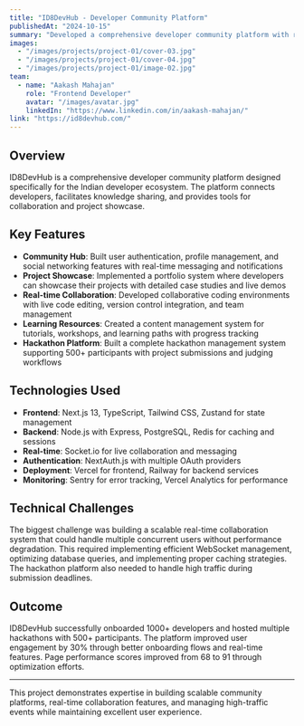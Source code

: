 ---
title: "ID8DevHub - Developer Community Platform"
publishedAt: "2024-10-15"
summary: "Developed a comprehensive developer community platform with real-time collaboration features, project showcases, and integrated development tools for the Indian developer ecosystem."
images:
  - "/images/projects/project-01/cover-03.jpg"
  - "/images/projects/project-01/cover-04.jpg"
  - "/images/projects/project-01/image-02.jpg"
team:
  - name: "Aakash Mahajan"
    role: "Frontend Developer"
    avatar: "/images/avatar.jpg"
    linkedIn: "https://www.linkedin.com/in/aakash-mahajan/"
link: "https://id8devhub.com/"
---

## Overview

ID8DevHub is a comprehensive developer community platform designed specifically for the Indian developer ecosystem. The platform connects developers, facilitates knowledge sharing, and provides tools for collaboration and project showcase.

## Key Features

- **Community Hub**: Built user authentication, profile management, and social networking features with real-time messaging and notifications
- **Project Showcase**: Implemented a portfolio system where developers can showcase their projects with detailed case studies and live demos
- **Real-time Collaboration**: Developed collaborative coding environments with live code editing, version control integration, and team management
- **Learning Resources**: Created a content management system for tutorials, workshops, and learning paths with progress tracking
- **Hackathon Platform**: Built a complete hackathon management system supporting 500+ participants with project submissions and judging workflows

## Technologies Used

- **Frontend**: Next.js 13, TypeScript, Tailwind CSS, Zustand for state management
- **Backend**: Node.js with Express, PostgreSQL, Redis for caching and sessions
- **Real-time**: Socket.io for live collaboration and messaging
- **Authentication**: NextAuth.js with multiple OAuth providers
- **Deployment**: Vercel for frontend, Railway for backend services
- **Monitoring**: Sentry for error tracking, Vercel Analytics for performance

## Technical Challenges

The biggest challenge was building a scalable real-time collaboration system that could handle multiple concurrent users without performance degradation. This required implementing efficient WebSocket management, optimizing database queries, and implementing proper caching strategies. The hackathon platform also needed to handle high traffic during submission deadlines.

## Outcome

ID8DevHub successfully onboarded 1000+ developers and hosted multiple hackathons with 500+ participants. The platform improved user engagement by 30% through better onboarding flows and real-time features. Page performance scores improved from 68 to 91 through optimization efforts.

---

This project demonstrates expertise in building scalable community platforms, real-time collaboration features, and managing high-traffic events while maintaining excellent user experience.